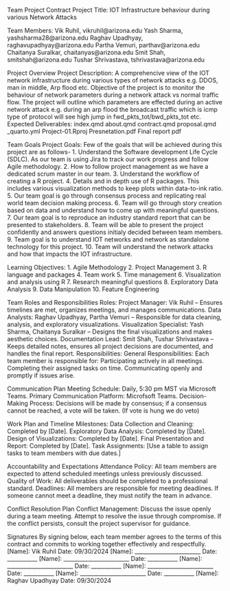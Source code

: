 Team Project Contract
  Project Title: IOT Infrastructure behaviour during various Network Attacks

Team Members:
  Vik Ruhil, vikruhil@arizona.edu
  Yash Sharma, yashsharma28@arizona.edu
  Raghav Upadhyay, raghavupadhyay@arizona.edu
  Partha Vemuri, parthav@arizona.edu
  Chaitanya Suralkar, chaitanyas@arizona.edu
  Smit Shah, smitshah@arizona.edu
  Tushar Shrivastava, tshrivastava@arizona.edu

Project Overview
  Project Description: A comprehencive view of the IOT network infrastructure during various types of network attacks e.g. DDOS, man in middle, Arp flood etc.
  Objective of the project is to monitor the behaviour of network parameters during a network attack vs normal traffic flow. The project will outline which parameters
  are effected during an active network attack e.g. during an arp flood the broadcast traffic which is icmp type of protocol will see high jump in fwd_pkts_tot/bwd_pkts_tot etc.
  Expected Deliverables: 
      index.qmd
      about.qmd
      contract.qmd
      proposal.qmd
      _quarto.yml
      Project-01.Rproj
      Presnetation.pdf
      Final report pdf

Team Goals
  Project Goals: Few of the goals that will be achieved during this project are as follows-
      1. Understand the Software development Life Cycle (SDLC). As our team is using Jira to track our work progress and follow Agile methodology.
      2. How to follow project management as we have a dedicated scrum master in our team. 
      3. Understand the workflow of creating a R project.
      4. Details and in depth use of R packages. This includes various visualization methods to keep plots within data-to-ink ratio.
      5. Our team goal is go through consensus process and replicating real world team decision making process.
      6. Team will go through story creation based on data and understand how to come up with meaningful questions.
      7. Our team goal is to reproduce an industry standard report that can be presented to stakeholders.
      8. Team will be able to present the project confidently and answers questions initialy decided between team members.
      9. Team goal is to understand IOT networks and network as standalone technology for this project.
      10. Team will understand the network attacks and how that impacts the IOT infrastructure.

  Learning Objectives: 
      1. Agile Methodology
      2. Project Management
      3. R language and packages
      4. Team work
      5. Time management
      6. Visualization and analysis using R
      7. Research meaningful questions
      8. Exploratory Data Analysis
      9. Data Manipulation
      10. Feature Engineering
      

Team Roles and Responsibilities
  Roles:
    Project Manager: Vik Ruhil – Ensures timelines are met, organizes meetings, and manages communications.
    Data Analysts: Raghav Upadhyay, Partha Vemuri – Responsible for data cleaning, analysis, and exploratory visualizations.
    Visualization Specialist: Yash Sharma, Chaitanya Suralkar – Designs the final visualizations and makes aesthetic choices.
    Documentation Lead: Smit Shah, Tushar Shrivastava – Keeps detailed notes, ensures all project decisions are documented, and handles the final report.
  Responsibilities:
    General Responsibilities: Each team member is responsible for:
      Participating actively in all meetings.
      Completing their assigned tasks on time.
      Communicating openly and promptly if issues arise.

Communication Plan
  Meeting Schedule: Daily, 5:30 pm MST via Microsoft Teams.
  Primary Communication Platform: Microfsoft Teams.
  Decision-Making Process: Decisions will be made by consensus; if a consensus cannot be reached, a vote will be taken. (If vote is hung we do veto)

Work Plan and Timeline
  Milestones:
    Data Collection and Cleaning: Completed by [Date].
    Exploratory Data Analysis: Completed by [Date].
    Design of Visualizations: Completed by [Date].
    Final Presentation and Report: Completed by [Date].
  Task Assignments: [Use a table to assign tasks to team members with due dates.]

Accountability and Expectations
  Attendance Policy: All team members are expected to attend scheduled meetings unless previously discussed.
  Quality of Work: All deliverables should be completed to a professional standard.
  Deadlines: All members are responsible for meeting deadlines. If someone cannot meet a deadline, they must notify the team in advance.

Conflict Resolution Plan
  Conflict Management: 
    Discuss the issue openly during a team meeting.
    Attempt to resolve the issue through compromise.
    If the conflict persists, consult the project supervisor for guidance.

Signatures
By signing below, each team member agrees to the terms of this contract and commits to working together effectively and respectfully.
[Name]: Vik Ruhil                 Date: 09/30/2024
[Name]: ________________________ Date: ___________
[Name]: ________________________ Date: ___________
[Name]: ________________________ Date: ___________
[Name]: ________________________ Date: ___________
[Name]: ________________________ Date: ___________
[Name]: Raghav Upadhyay           Date: 09/30/2024
